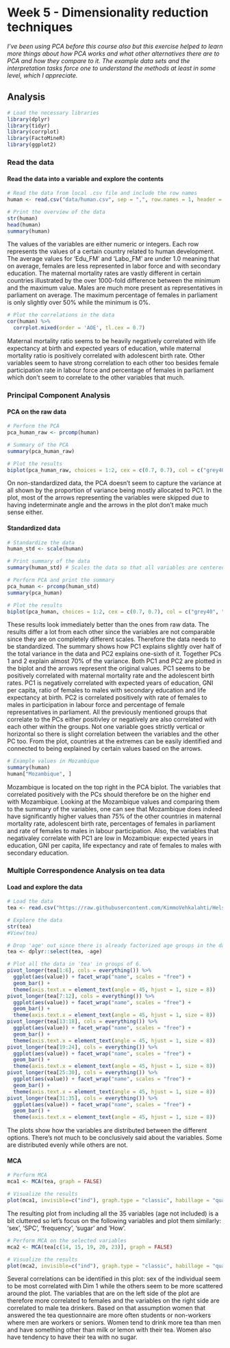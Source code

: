 # Week 5 - Dimensionality reduction techniques

*I've been using PCA before this course also but this exercise helped to learn more things about how PCA works and what other alternatives there are to PCA and how they compare to it. The example data sets and the interpretation tasks force one to understand the methods at least in some level, which I appreciate.*


## Analysis

```r
# Load the necessary libraries
library(dplyr)
library(tidyr)
library(corrplot)
library(FactoMineR)
library(ggplot2)
```


### Read the data

#### Read the data into a variable and explore the contents

```r
# Read the data from local .csv file and include the row names
human <- read.csv("data/human.csv", sep = ",", row.names = 1, header = TRUE)

# Print the overview of the data
str(human)
head(human)
summary(human)
```

The values of the variables are either numeric or integers. Each row represents the values of a certain country related to human development. The average values for 'Edu_FM' and 'Labo_FM' are under 1.0 meaning that on average, females are less represented in labor force and with secondary education. The maternal mortality rates are vastly different in certain countries illustrated by the over 1000-fold difference between the minimum and the maximum value. Males are much more present as representatives in parliament on average. The maximum percentage of females in parliament is only slightly over 50% while the minimum is 0%.

```r
# Plot the correlations in the data
cor(human) %>% 
  corrplot.mixed(order = 'AOE', tl.cex = 0.7)

```

Maternal mortality ratio seems to be heavily negatively correlated with life expectancy at birth and expected years of education, while maternal mortality ratio is positively correlated with adolescent birth rate. Other variables seem to have strong correlation to each other too besides female participation rate in labour force and percentage of females in parliament which don't seem to correlate to the other variables that much.

### Principal Component Analysis

#### PCA on the raw data

```r
# Perform the PCA
pca_human_raw <- prcomp(human)

# Summary of the PCA
summary(pca_human_raw)

# Plot the results
biplot(pca_human_raw, choices = 1:2, cex = c(0.7, 0.7), col = c("grey40", "deeppink2"))
```

On non-standardized data, the PCA doesn't seem to capture the variance at all shown by the proportion of variance being mostly allocated to PC1. In the plot, most of the arrows representing the variables were skipped due to having indeterminate angle and the arrows in the plot don't make much sense either.

#### Standardized data

```r
# Standardize the data
human_std <- scale(human)

# Print summary of the data
summary(human_std) # Scales the data so that all variables are centered at 0

# Perform PCA and print the summary
pca_human <- prcomp(human_std)
summary(pca_human)

# Plot the results
biplot(pca_human, choices = 1:2, cex = c(0.7, 0.7), col = c("grey40", "deeppink2"))
```

These results look immediately better than the ones from raw data. The results differ a lot from each other since the variables are not comparable since they are on completely different scales. Therefore the data needs to be standardized. 
The summary shows how PC1 explains slightly over half of the total variance in the data and PC2 explains one-sixth of it. Together PCs 1 and 2 explain almost 70% of the variance. Both PC1 and PC2 are plotted in the biplot and the arrows represent the original values. PC1 seems to be positively correlated with maternal mortality rate and the adolescent birth rates. PC1 is negatively correlated with expected years of education, GNI per capita, ratio of females to males with secondary education and life expectancy at birth. PC2 is correlated positively with rate of females to males in participation in labour force and percentage of female representatives in parliament. All the previously mentioned groups that correlate to the PCs either positivley or negatively are also correlated with each other within the groups. Not one variable goes strictly vertical or horizontal so there is slight correlation between the variables and the other PC too. From the plot, countries at the extremes can be easily identified and connected to being explained by certain values based on the arrows. 

```r
# Example values in Mozambique
summary(human)
human["Mozambique", ]

```

Mozambique is located on the top right in the PCA biplot. The variables that correlated positively with the PCs should therefore be on the higher end with Mozambique. Looking at the Mozambique values and comparing them to the summary of the variables, one can see that Mozambique does indeed have significantly higher values than 75% of the other countries in maternal mortality rate, adolescent birth rate, percentages of females in parliament and rate of females to males in labour participation. Also, the variables that negativaley correlate with PC1 are low in Mozambique: expected years in education, GNI per capita, life expectancy and rate of females to males with secondary education.

### Multiple Correspondence Analysis on tea data

#### Load and explore the data

```r
# Load the data
tea <- read.csv("https://raw.githubusercontent.com/KimmoVehkalahti/Helsinki-Open-Data-Science/master/datasets/tea.csv", stringsAsFactors = TRUE)

# Explore the data
str(tea)
#View(tea)

# Drop 'age' out since there is already factorized age groups in the data
tea <- dplyr::select(tea, -age)

# Plot all the data in 'tea' in groups of 6.
pivot_longer(tea[1:6], cols = everything()) %>% 
  ggplot(aes(value)) + facet_wrap("name", scales = "free") +
  geom_bar() +
  theme(axis.text.x = element_text(angle = 45, hjust = 1, size = 8))
pivot_longer(tea[7:12], cols = everything()) %>% 
  ggplot(aes(value)) + facet_wrap("name", scales = "free") +
  geom_bar() +
  theme(axis.text.x = element_text(angle = 45, hjust = 1, size = 8))
pivot_longer(tea[13:18], cols = everything()) %>% 
  ggplot(aes(value)) + facet_wrap("name", scales = "free") +
  geom_bar() +
  theme(axis.text.x = element_text(angle = 45, hjust = 1, size = 8))
pivot_longer(tea[19:24], cols = everything()) %>% 
  ggplot(aes(value)) + facet_wrap("name", scales = "free") +
  geom_bar() +
  theme(axis.text.x = element_text(angle = 45, hjust = 1, size = 8))
pivot_longer(tea[25:30], cols = everything()) %>% 
  ggplot(aes(value)) + facet_wrap("name", scales = "free") +
  geom_bar() +
  theme(axis.text.x = element_text(angle = 45, hjust = 1, size = 8))
pivot_longer(tea[31:35], cols = everything()) %>% 
  ggplot(aes(value)) + facet_wrap("name", scales = "free") +
  geom_bar() +
  theme(axis.text.x = element_text(angle = 45, hjust = 1, size = 8))
```

The plots show how the variables are distributed between the different options. There's not much to be conclusively said about the variables. Some are distributed evenly while others are not.

#### MCA

```r
# Perform MCA
mca1 <- MCA(tea, graph = FALSE)

# Visualize the results
plot(mca1, invisible=c("ind"), graph.type = "classic", habillage = "quali")
```

The resulting plot from including all the 35 variables (age not included) is a bit cluttered so let's focus on the following variables and plot them similarly: 'sex', 'SPC', 'frequency', 'sugar' and 'How'.

```r
# Perform MCA on the selected variables
mca2 <- MCA(tea[c(14, 15, 19, 20, 23)], graph = FALSE)

# Visualize the results
plot(mca2, invisible=c("ind"), graph.type = "classic", habillage = "quali")
```

Several correlations can be identified in this plot: sex of the individual seem to be most correlated with Dim 1 while the others seem to be more scattered around the plot. The variables that are on the left side of the plot are therefore more correlated to females and the variables on the right side are correlated to male tea drinkers. Based on that assumption women that answered the tea questionnaire are more often students or non-workers where men are workers or seniors. Women tend to drink more tea than men and have something other than milk or lemon with their tea. Women also have tendency to have their tea with no sugar.